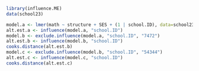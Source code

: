 ```r
library(influence.ME)
data(school23)
```


```r
model.a <- lmer(math ~ structure + SES + (1 | school.ID), data=school23)
alt.est.a <- influence(model.a, "school.ID")
model.b <- exclude.influence(model.a, "school.ID", "7472")
alt.est.b <- influence(model.b, "school.ID")
cooks.distance(alt.est.b)
model.c <- exclude.influence(model.b, "school.ID", "54344")
alt.est.c <- influence(model.c, "school.ID")
cooks.distance(alt.est.c)
```
